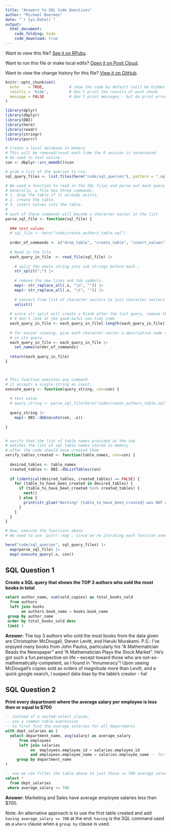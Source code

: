 ```yaml
---
title: "Answers to SQL Code Questions"
author: "Michael Boerman"
date: "`r Sys.Date()`"
output:
  html_document:
    code_folding: hide
    code_download: true
---
```


<base target="_top"/>

Want to view this file? [See it on RPubs](https://rpubs.com/michaelboerman/experian_interview_sql_questions).

Want to run this file or make local edits? [Open it on Posit Cloud](https://posit.cloud/content/5828225).

Want to view the change history for this file? [View it on GitHub](https://github.com/michaelboerman/experian_takehome/blob/main/code/sql_questions.Rmd).

```r
knitr::opts_chunk$set(
  echo    = TRUE,           # show the code by default (will be hidden by code folding)
  results = 'hide',         # don't print the results of each chunk
  message = FALSE           # don't print messages - but do print errors/warnings.
)
```


```r
library(dplyr)
library(dbplyr)
library(DBI)
library(here)
library(readr)
library(stringr)
library(purrr)

# Create a local database in memory
# This will be removed/reset each time the R session is terminated.
# No need to host online.
con <- dbplyr::src_memdb()$con

# grab a list of the queries to run.
sql_query_files <- list.files(here("code/sql_queries"), pattern = ".sql")
```


```r

# We need a function to read in the SQL files and parse out each query within the file.
# Generally, a file has three commands:
# 1. drop the table if it already exists,
# 2. create the table,
# 3. insert values into the table.
# 
# each of these commands will become a character vector in the list
parse_sql_file <- function(sql_file) { 
  
  ### test values
  # sql_file <- here("code/create_authors_table.sql")
  
  order_of_commands <- c("drop_table", "create_table", "insert_values")
  
  # Read in the file
  each_query_in_file  <- read_file(sql_file) |> 
    
    # split the whole string into sub strings before each ;
    str_split(";") |> 
    
    # remove the new lines and tab symbols.
    map(~ str_replace_all(.x, "\n", "")) |> 
    map(~ str_replace_all(.x, "\t", "")) |> 
    
    # convert from list of character vectors to just character vectors
    unlist()
  
  # since str_split will create a blank after the last query, remove this from the list
  # # don't look at the gawd-awful non-tidy code
  each_query_in_file <- each_query_in_file[-length(each_query_in_file)]
  
  # for easier viewing, give each character vector a descriptive name of the action performed
  # in its query.
  each_query_in_file <- each_query_in_file |> 
    set_names(order_of_commands) 
  
  return(each_query_in_file)
}



# This function executes any command.
# it accepts a single string as input.
execute_query <- function(query_string, con=con) {
  
  # test value
  # query_string <- parse_sql_file(here("code/create_authors_table.sql"))
  
  query_string |> 
    map(~ DBI::dbExecute(con, .x))
  
}


# verify that the list of table names provided at the top 
# matches the list of sql table names stored in memory
# after the code should have created them
verify_tables_created <- function(table_names, con=con) {
  
  desired_tables <- table_names
  created_tables <- DBI::dbListTables(con)
  
  if (identical(desired_tables, created_tables) == FALSE) {
    for (table_to_have_been_created in desired_tables) {
      if (table_to_have_been_created %in% created_tables) {
        next()
      } else {
        print(str_glue("Warning! {table_to_have_been_created} was NOT created!"))
      }
    }
  }
}
```


```r
# Now, execute the functions above.
# We need to use `purrr::map`, since we're iterating each function over a list.

here("code/sql_queries", sql_query_files) |> 
  map(parse_sql_file) |> 
  map(~execute_query(.x, con))
```


## SQL Question 1
**Create a SQL query that shows the TOP 3 authors who sold the most books in total**
```sql
select author_name, sum(sold_copies) as total_books_sold
  from authors
  left join books 
       on authors.book_name = books.book_name
 group by author_name
 order by total_books_sold desc
 limit 3
```
**Answer:** The top 3 authors who sold the most books from the data given are Christopher McDougall, Steven Levitt, and Haruki Murakami.
P.S.: I've enjoyed many books from John Paulos, particularly his "A Mathematician Reads the Newspaper" and "A Mathematician Plays the Stock Market". He's got such a fun perspective on life -- except toward those who are not-so-mathematically-competent, as I found in "Innumeracy"! 
Upon seeing McDougall's copies sold as orders of magnitude more than Levitt, and a quick google search, I suspect data-bias by the table's creator - ha! 

## SQL Question 2
**Print every department where the average salary per employee is less then or equal to $700**
```sql
-- instead of a nested-select clause,
-- use a common table expression 
-- to first find the average salaries for all departments
with dept_salaries as (
  select department_name, avg(salary) as average_salary
      from employees
      left join salaries
           on  employees.employee_id = salaries.employee_id
           and employees.employee_name = salaries.employee_name -- for safe measure!
     group by department_name
)

-- now we can filter the table above to just those <= 700 average salary.
select * 
  from dept_salaries
 where average_salary <= 700
```
**Answer:** Marketing and Sales have average employee salaries less than $700.

Note: An alternative approach is to use the first table created and add `having average_salary <= 700` at the end. 
`having` is the SQL command used as a `where` clause when a `group by` clause is used. 